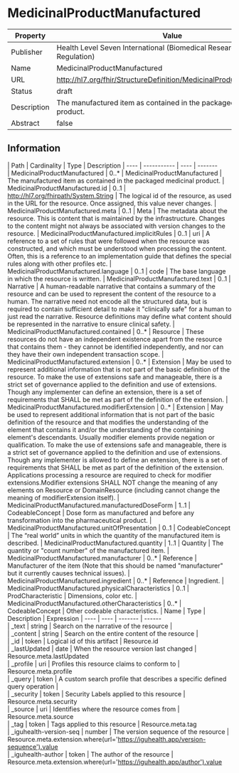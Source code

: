 
  # MedicinalProductManufactured

  
|Property|Value|
|---|---|
|Publisher|Health Level Seven International (Biomedical Research and Regulation)|
|Name|MedicinalProductManufactured|
|URL|http://hl7.org/fhir/StructureDefinition/MedicinalProductManufactured|
|Status|draft|
|Description|The manufactured item as contained in the packaged medicinal product.|
|Abstract|false|

  ## Information
  <Tabs> <TabItem value="structure" label="Structure">
   | Path | Cardinality | Type | Description
  | ---- | ----------- | ---- | -------  
 | MedicinalProductManufactured | 0..* | MedicinalProductManufactured | The manufactured item as contained in the packaged medicinal product. 
 | MedicinalProductManufactured.id | 0..1 | http://hl7.org/fhirpath/System.String | The logical id of the resource, as used in the URL for the resource. Once assigned, this value never changes. 
 | MedicinalProductManufactured.meta | 0..1 | Meta | The metadata about the resource. This is content that is maintained by the infrastructure. Changes to the content might not always be associated with version changes to the resource. 
 | MedicinalProductManufactured.implicitRules | 0..1 | uri | A reference to a set of rules that were followed when the resource was constructed, and which must be understood when processing the content. Often, this is a reference to an implementation guide that defines the special rules along with other profiles etc. 
 | MedicinalProductManufactured.language | 0..1 | code | The base language in which the resource is written. 
 | MedicinalProductManufactured.text | 0..1 | Narrative | A human-readable narrative that contains a summary of the resource and can be used to represent the content of the resource to a human. The narrative need not encode all the structured data, but is required to contain sufficient detail to make it "clinically safe" for a human to just read the narrative. Resource definitions may define what content should be represented in the narrative to ensure clinical safety. 
 | MedicinalProductManufactured.contained | 0..* | Resource | These resources do not have an independent existence apart from the resource that contains them - they cannot be identified independently, and nor can they have their own independent transaction scope. 
 | MedicinalProductManufactured.extension | 0..* | Extension | May be used to represent additional information that is not part of the basic definition of the resource. To make the use of extensions safe and manageable, there is a strict set of governance  applied to the definition and use of extensions. Though any implementer can define an extension, there is a set of requirements that SHALL be met as part of the definition of the extension. 
 | MedicinalProductManufactured.modifierExtension | 0..* | Extension | May be used to represent additional information that is not part of the basic definition of the resource and that modifies the understanding of the element that contains it and/or the understanding of the containing element's descendants. Usually modifier elements provide negation or qualification. To make the use of extensions safe and manageable, there is a strict set of governance applied to the definition and use of extensions. Though any implementer is allowed to define an extension, there is a set of requirements that SHALL be met as part of the definition of the extension. Applications processing a resource are required to check for modifier extensions.Modifier extensions SHALL NOT change the meaning of any elements on Resource or DomainResource (including cannot change the meaning of modifierExtension itself). 
 | MedicinalProductManufactured.manufacturedDoseForm | 1..1 | CodeableConcept | Dose form as manufactured and before any transformation into the pharmaceutical product. 
 | MedicinalProductManufactured.unitOfPresentation | 0..1 | CodeableConcept | The “real world” units in which the quantity of the manufactured item is described. 
 | MedicinalProductManufactured.quantity | 1..1 | Quantity | The quantity or "count number" of the manufactured item. 
 | MedicinalProductManufactured.manufacturer | 0..* | Reference | Manufacturer of the item (Note that this should be named "manufacturer" but it currently causes technical issues). 
 | MedicinalProductManufactured.ingredient | 0..* | Reference | Ingredient. 
 | MedicinalProductManufactured.physicalCharacteristics | 0..1 | ProdCharacteristic | Dimensions, color etc. 
 | MedicinalProductManufactured.otherCharacteristics | 0..* | CodeableConcept | Other codeable characteristics. 
</TabItem>
 <TabItem value="searchparameter" label="Search Parameters">
   | Name | Type | Description  | Expression 
    | ---- | ---- | ------- | ------  
 | _text | string | Search on the narrative of the resource |   
 | _content | string | Search on the entire content of the resource |   
 | _id | token | Logical id of this artifact | Resource.id  
 | _lastUpdated | date | When the resource version last changed | Resource.meta.lastUpdated  
 | _profile | uri | Profiles this resource claims to conform to | Resource.meta.profile  
 | _query | token | A custom search profile that describes a specific defined query operation |   
 | _security | token | Security Labels applied to this resource | Resource.meta.security  
 | _source | uri | Identifies where the resource comes from | Resource.meta.source  
 | _tag | token | Tags applied to this resource | Resource.meta.tag  
 | _iguhealth-version-seq | number | The version sequence of the resource | Resource.meta.extension.where(url='https://iguhealth.app/version-sequence').value  
 | _iguhealth-author | token | The author of the resource | Resource.meta.extension.where(url='https://iguhealth.app/author').value  

</TabItem>
</Tabs>